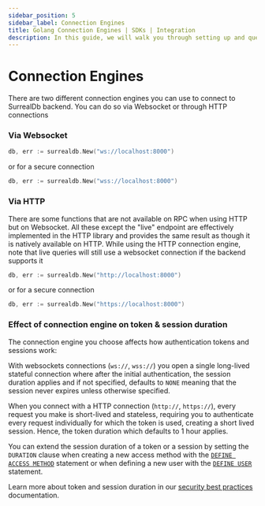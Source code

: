 ```yaml
---
sidebar_position: 5
sidebar_label: Connection Engines
title: Golang Connection Engines | SDKs | Integration
description: In this guide, we will walk you through setting up and querying your first project with the Golang SDK for SurrealDB.
---
```


# Connection Engines

There are two different connection engines you can use to connect to SurrealDb backend. You can do so via Websocket or through HTTP
connections

### Via Websocket
```go
db, err := surrealdb.New("ws://localhost:8000")
```
or for a secure connection
```go
db, err := surrealdb.New("wss://localhost:8000")
```

### Via HTTP
There are some functions that are not available on RPC when using HTTP but on Websocket. All these except
the "live" endpoint are effectively implemented in the HTTP library and provides the same result as though
it is natively available on HTTP. While using the HTTP connection engine, note that live queries will still
use a websocket connection if the backend supports it
```go
db, err := surrealdb.New("http://localhost:8000")
```
or for a secure connection
```go
db, err := surrealdb.New("https://localhost:8000")
```

### Effect of connection engine on token & session duration

The connection engine you choose affects how authentication tokens and sessions work:

With websockets connections (`ws://`, `wss://`) you open a single long-lived stateful connection where after the initial authentication, the session duration applies and if not specified, defaults to `NONE` meaning that the session never expires unless otherwise specified. 

When you connect with a HTTP connection (`http://`, `https://`), every request you make is short-lived and stateless, requiring you to authenticate every request individually for which the token is used, creating a short lived session. Hence, the token duration which defaults to 1 hour applies.

You can extend the session duration of a token or a session by setting the `DURATION` clause when creating a new access method with the [`DEFINE ACCESS METHOD`](/docs/surrealql/statements/define/access) statement or when defining a new user with the [`DEFINE USER`](/docs/surrealql/statements/define/user) statement. 

Learn more about token and session duration in our [security best practices](/docs/surrealdb/reference-guide/security-best-practices#expiration) documentation.